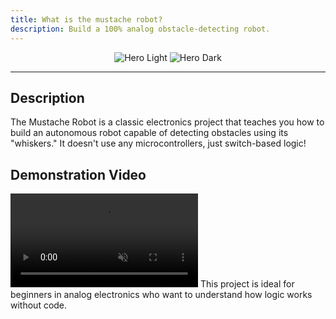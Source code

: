 ```yaml
---
title: What is the mustache robot?
description: Build a 100% analog obstacle-detecting robot.
---
```

<p align="center">
  <img
    className="block dark:hidden"
    src="/images/moustache.jpg"
    style={{ width: '444px', height: '500px', borderRadius: '30px' }}
    alt="Hero Light"
  />
  <img
    className="hidden dark:block"
    src="/images/moustache.jpg"
    alt="Hero Dark"
    style={{ width: '444px', height: '500px', borderRadius: '30px', align: 'center' }}
  />
</p>

---

## Description

The Mustache Robot is a classic electronics project that teaches you how to build an autonomous robot capable of detecting obstacles using its "whiskers." It doesn't use any microcontrollers, just switch-based logic!

## Demonstration Video

<video autoPlay muted loop playsInline className="w-full aspect-video rounded-xl" src="/videos/demo.mp4"></video>
<Info>
  This project is ideal for beginners in analog electronics who want to understand how logic works without code.
</Info>



